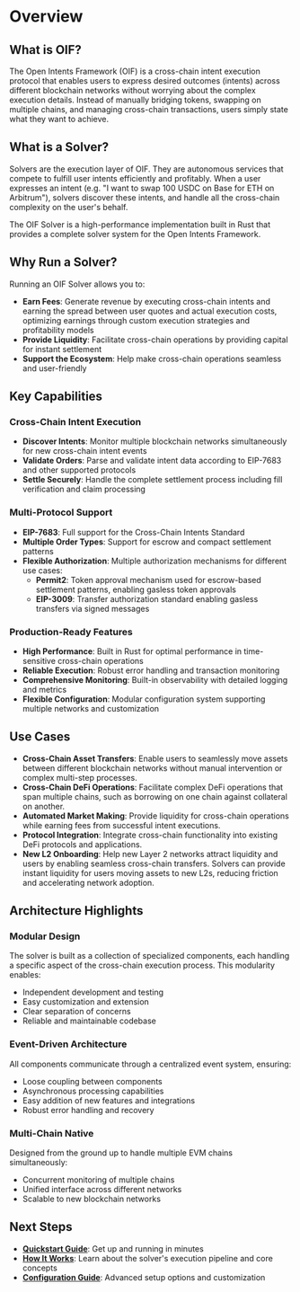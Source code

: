 # Overview

## What is OIF?

The Open Intents Framework (OIF) is a cross-chain intent execution protocol that enables users to express desired outcomes (intents) across different blockchain networks without worrying about the complex execution details. Instead of manually bridging tokens, swapping on multiple chains, and managing cross-chain transactions, users simply state what they want to achieve.

## What is a Solver?

Solvers are the execution layer of OIF. They are autonomous services that compete to fulfill user intents efficiently and profitably. When a user expresses an intent (e.g. "I want to swap 100 USDC on Base for ETH on Arbitrum"), solvers discover these intents, and handle all the cross-chain complexity on the user's behalf.

The OIF Solver is a high-performance implementation built in Rust that provides a complete solver system for the Open Intents Framework.

## Why Run a Solver?

Running an OIF Solver allows you to:

- **Earn Fees**: Generate revenue by executing cross-chain intents and earning the spread between user quotes and actual execution costs, optimizing earnings through custom execution strategies and profitability models
- **Provide Liquidity**: Facilitate cross-chain operations by providing capital for instant settlement
- **Support the Ecosystem**: Help make cross-chain operations seamless and user-friendly

## Key Capabilities

### Cross-Chain Intent Execution

- **Discover Intents**: Monitor multiple blockchain networks simultaneously for new cross-chain intent events
- **Validate Orders**: Parse and validate intent data according to EIP-7683 and other supported protocols
- **Settle Securely**: Handle the complete settlement process including fill verification and claim processing

### Multi-Protocol Support

- **EIP-7683**: Full support for the Cross-Chain Intents Standard
- **Multiple Order Types**: Support for escrow and compact settlement patterns
- **Flexible Authorization**: Multiple authorization mechanisms for different use cases:
  - **Permit2**: Token approval mechanism used for escrow-based settlement patterns, enabling gasless token approvals
  - **EIP-3009**: Transfer authorization standard enabling gasless transfers via signed messages

### Production-Ready Features

- **High Performance**: Built in Rust for optimal performance in time-sensitive cross-chain operations
- **Reliable Execution**: Robust error handling and transaction monitoring
- **Comprehensive Monitoring**: Built-in observability with detailed logging and metrics
- **Flexible Configuration**: Modular configuration system supporting multiple networks and customization

## Use Cases

- **Cross-Chain Asset Transfers**: Enable users to seamlessly move assets between different blockchain networks without manual intervention or complex multi-step processes.
- **Cross-Chain DeFi Operations**: Facilitate complex DeFi operations that span multiple chains, such as borrowing on one chain against collateral on another.
- **Automated Market Making**: Provide liquidity for cross-chain operations while earning fees from successful intent executions.
- **Protocol Integration**: Integrate cross-chain functionality into existing DeFi protocols and applications.
- **New L2 Onboarding**: Help new Layer 2 networks attract liquidity and users by enabling seamless cross-chain transfers. Solvers can provide instant liquidity for users moving assets to new L2s, reducing friction and accelerating network adoption.

## Architecture Highlights

### Modular Design

The solver is built as a collection of specialized components, each handling a specific aspect of the cross-chain execution process. This modularity enables:

- Independent development and testing
- Easy customization and extension
- Clear separation of concerns
- Reliable and maintainable codebase

### Event-Driven Architecture

All components communicate through a centralized event system, ensuring:

- Loose coupling between components
- Asynchronous processing capabilities
- Easy addition of new features and integrations
- Robust error handling and recovery

### Multi-Chain Native

Designed from the ground up to handle multiple EVM chains simultaneously:

- Concurrent monitoring of multiple chains
- Unified interface across different networks
- Scalable to new blockchain networks

## Next Steps

- **[Quickstart Guide](quickstart.md)**: Get up and running in minutes
- **[How It Works](how-it-works.md)**: Learn about the solver's execution pipeline and core concepts
- **[Configuration Guide](configuration.md)**: Advanced setup options and customization

